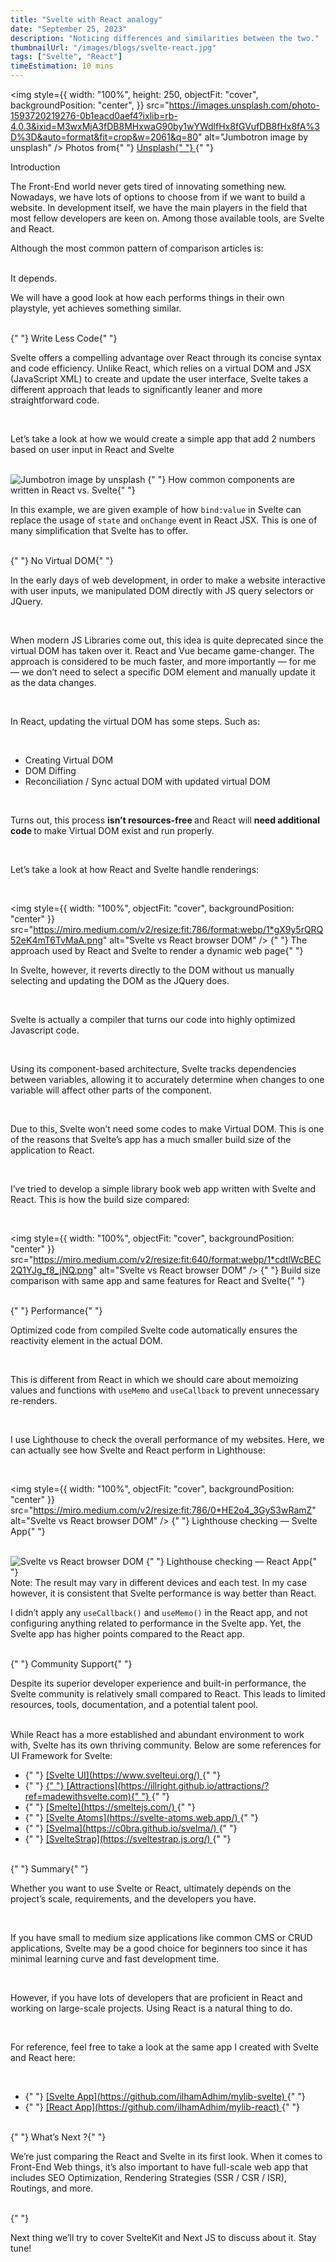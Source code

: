```yaml
---
title: "Svelte with React analogy"
date: "September 25, 2023"
description: "Noticing differences and similarities between the two."
thumbnailUrl: "/images/blogs/svelte-react.jpg"
tags: ["Svelte", "React"]
timeEstimation: 10 mins
---
```


<img
  style={{
    width: "100%",
    height: 250,
    objectFit: "cover",
    backgroundPosition: "center",
  }}
  src="https://images.unsplash.com/photo-1593720219276-0b1eacd0aef4?ixlib=rb-4.0.3&ixid=M3wxMjA3fDB8MHxwaG90by1wYWdlfHx8fGVufDB8fHx8fA%3D%3D&auto=format&fit=crop&w=2061&q=80"
  alt="Jumbotron image by unsplash"
/>
<Box m="1em 0" textAlign="center">
  Photos from{" "}
  <u>
    [Unsplash](https://unsplash.com/@flowforfrank?utm_source=medium&utm_medium=referral){" "}
  </u>{" "}
</Box>

<Text my="2" fontSize="2xl"> Introduction </Text>
<div>
The Front-End world never gets tired of innovating something new. Nowadays, we have lots of options to choose from if we want to build a website. In development itself, we have the main players in the field that most fellow developers are keen on. Among those available tools, are Svelte and React.
<br/>

Although the most common pattern of comparison articles is:

<br />

<Alert status="success" variant="left-accent">
  It depends.
</Alert>
<br />

We will have a good look at how each performs things in their own playstyle, yet achieves something similar.

<br />
<Text my="2" fontSize="2xl">
  {" "}
  Write Less Code{" "}
</Text>
<br />

Svelte offers a compelling advantage over React through its concise syntax and code efficiency. Unlike React, which relies on a virtual DOM and JSX (JavaScript XML) to create and update the user interface, Svelte takes a different approach that leads to significantly leaner and more straightforward code.

<br />

Let’s take a look at how we would create a simple app that add 2 numbers based on user input in React and Svelte

<br />
<img
  style={{ width: "100%", objectFit: "cover", backgroundPosition: "center" }}
  src="https://miro.medium.com/v2/resize:fit:786/format:webp/0*5a0G4z2c1tcjzHHQ.png   "
  alt="Jumbotron image by unsplash"
/>
<Box m="1em 0" textAlign="center">
  {" "}
  How common components are written in React vs. Svelte{" "}
</Box>
<br />

In this example, we are given example of how `bind:value` in Svelte can replace the usage of `state` and `onChange` event in React JSX. This is one of many simplification that Svelte has to offer.

<br />
<Text my="2" fontSize="2xl">
  {" "}
  No Virtual DOM{" "}
</Text>
<br />

In the early days of web development, in order to make a website interactive with user inputs, we manipulated DOM directly with JS query selectors or JQuery.

<br />

When modern JS Libraries come out, this idea is quite deprecated since the virtual DOM has taken over it. React and Vue became game-changer. The approach is considered to be much faster, and more importantly — for me — we don’t need to select a specific DOM element and manually update it as the data changes.

<br />

In React, updating the virtual DOM has some steps. Such as:

<br />

<ul>
  <li>Creating Virtual DOM </li>
  <li>DOM Diffing </li>
  <li>Reconciliation / Sync actual DOM with updated virtual DOM </li>
</ul>
<br />

Turns out, this process <b> isn’t resources-free </b> and React will <b> need additional code </b> to make Virtual DOM exist and run properly.

<br />

Let’s take a look at how React and Svelte handle renderings:

<br />

<img
  style={{ width: "100%", objectFit: "cover", backgroundPosition: "center" }}
  src="https://miro.medium.com/v2/resize:fit:786/format:webp/1*gX9y5rQRQ52eK4mT6TvMaA.png"
  alt="Svelte vs React browser DOM"
/>
<Box m="1em 0" textAlign="center">
  {" "}
  The approach used by React and Svelte to render a dynamic web page{" "}
</Box>

In Svelte, however, it reverts directly to the DOM without us manually selecting and updating the DOM as the JQuery does.

<br />

Svelte is actually a compiler that turns our code into highly optimized Javascript code.

<br />

Using its component-based architecture, Svelte tracks dependencies between variables, allowing it to accurately determine when changes to one variable will affect other parts of the component.

<br />

Due to this, Svelte won’t need some codes to make Virtual DOM. This is one of the reasons that Svelte’s app has a much smaller build size of the application to React.

<br />

I’ve tried to develop a simple library book web app written with Svelte and React. This is how the build size compared:

<br />

<img
  style={{ width: "100%", objectFit: "cover", backgroundPosition: "center" }}
  src="https://miro.medium.com/v2/resize:fit:640/format:webp/1*cdtlWcBEC2Q1YJg_f8_jNQ.png"
  alt="Svelte vs React browser DOM"
/>
<Box m="1em 0" textAlign="center">
  {" "}
  Build size comparison with same app and same features for React and Svelte{" "}
</Box>

<br />
<Text my="2" fontSize="2xl">
  {" "}
  Performance{" "}
</Text>
<br />

Optimized code from compiled Svelte code automatically ensures the reactivity element in the actual DOM.

<br />

This is different from React in which we should care about memoizing values and functions with `useMemo` and `useCallback` to prevent unnecessary re-renders.

<br />

I use Lighthouse to check the overall performance of my websites. Here, we can actually see how Svelte and React perform in Lighthouse:

<br/>
</div>

<img
  style={{ width: "100%", objectFit: "cover", backgroundPosition: "center" }}
  src="https://miro.medium.com/v2/resize:fit:786/0*HE2o4_3GyS3wRamZ"
  alt="Svelte vs React browser DOM"
/>
<Box m="1em 0" textAlign="center">
  {" "}
  Lighthouse checking — Svelte App{" "}
</Box>

<br />
<img
  style={{ width: "100%", objectFit: "cover", backgroundPosition: "center" }}
  src="https://miro.medium.com/v2/resize:fit:786/0*3_q_4JG9GWwHYWhm"
  alt="Svelte vs React browser DOM"
/>
<Box m="1em 0" textAlign="center">
  {" "}
  Lighthouse checking — React App{" "}
</Box>

<br />
<Alert status="success" variant="left-accent">
  Note: The result may vary in different devices and each test. In my case
  however, it is consistent that Svelte performance is way better than React.
</Alert>
<br />

I didn’t apply any `useCallback()` and `useMemo()` in the React app, and not configuring anything related to performance in the Svelte app. Yet, the Svelte app has higher points compared to the React app.

<br />
<Text my="2" fontSize="2xl">
  {" "}
  Community Support{" "}
</Text>
<br />

Despite its superior developer experience and built-in performance, the Svelte community is relatively small compared to React. This leads to limited resources, tools, documentation, and a potential talent pool.

<br />
While React has a more established and abundant environment to work with, Svelte
has its own thriving community. Below are some references for UI Framework for Svelte:
<br />

<ul>
  <li>
    {" "}
    <u> [Svelte UI](https://www.svelteui.org/) </u>{" "}
  </li>
  <li>
    {" "}
    <u>
      {" "}
      [Attractions](https://illright.github.io/attractions/?ref=madewithsvelte.com){" "}
    </u>{" "}
  </li>
  <li>
    {" "}
    <u> [Smelte](https://smeltejs.com/) </u>{" "}
  </li>
  <li>
    {" "}
    <u> [Svelte Atoms](https://svelte-atoms.web.app/) </u>{" "}
  </li>
  <li>
    {" "}
    <u> [Svelma](https://c0bra.github.io/svelma/) </u>{" "}
  </li>
  <li>
    {" "}
    <u> [SvelteStrap](https://sveltestrap.js.org/) </u>{" "}
  </li>
</ul>

<br />
<Text my="2" fontSize="2xl">
  {" "}
  Summary{" "}
</Text>
<br />

Whether you want to use Svelte or React, ultimately depends on the project’s scale, requirements, and the developers you have.

<br />

If you have small to medium size applications like common CMS or CRUD applications, Svelte may be a good choice for beginners too since it has minimal learning curve and fast development time.

<br />

However, if you have lots of developers that are proficient in React and working on large-scale projects. Using React is a natural thing to do.

<br />

For reference, feel free to take a look at the same app I created with Svelte and React here:

<br />

<ul>
  <li>
    {" "}
    <u> [Svelte App](https://github.com/ilhamAdhim/mylib-svelte) </u>{" "}
  </li>
  <li>
    {" "}
    <u> [React App](https://github.com/ilhamAdhim/mylib-react) </u>{" "}
  </li>
</ul>

<br />
<Text my="2" fontSize="2xl">
  {" "}
  What’s Next ?{" "}
</Text>
<br />

We’re just comparing the React and Svelte in its first look. When it comes to Front-End Web things, it’s also important to have full-scale web app that includes SEO Optimization, Rendering Strategies (SSR / CSR / ISR), Routings, and more.

<br />{" "}

Next thing we’ll try to cover SvelteKit and Next JS to discuss about it. Stay tune!

<br />
